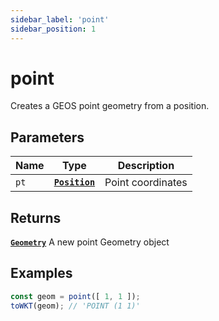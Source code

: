 ```yaml
---
sidebar_label: 'point'
sidebar_position: 1
---
```


# point

Creates a GEOS point geometry from a position.

## Parameters

| Name | Type | Description |
| --- | :-: | --- |
| `pt` | [**`Position`**](https://datatracker.ietf.org/doc/html/rfc7946#section-3.1.1) | Point coordinates |

## Returns

[**`Geometry`**](../types/Geometry/index.mdx) A new point Geometry object

## Examples

```js
const geom = point([ 1, 1 ]);
toWKT(geom); // 'POINT (1 1)'
```
